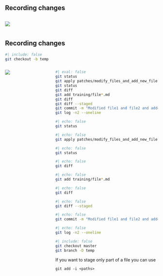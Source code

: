 
## Recording changes {auto-animate="true"}

::::: columns

:::: {.column width="100%"}
![](figures/git_workflow1.svg){fig-align="center"}
::::

:::: {.column width="0%"}

::::
:::::


## Recording changes {auto-animate="true"}

```bash
#| include: false
git checkout -b temp
```

::::: columns
:::: {.column width="30%"}
![](figures/git_workflow1.svg){fig-align="center"}
::::

:::: {.column width="70%"}
```bash
#| eval: false
git status
git apply patches/modify_files_and_add_new_file.md
git status
git diff
git add training/file*.md
git diff
git diff --staged
git commit -m "Modified file1 and file2 and added file3.md"
git log -n2 --oneline
```

::: {.fragment .current-only data-code-focus="1"}
```bash
#| echo: false
git status
```
:::

::: {.fragment .current-only data-code-focus="2"}
```bash
#| echo: false
git apply patches/modify_files_and_add_new_file.md
```
:::

::: {.fragment .current-only data-code-focus="3"}
```bash
#| echo: false
git status
```
:::

::: {.fragment .current-only data-code-focus="4"}
```bash
#| echo: false
git diff
```
:::

::: {.fragment .current-only data-code-focus="5"}
```bash
#| echo: false
git add training/file*.md
```
:::

::: {.fragment .current-only data-code-focus="6"}
```bash
#| echo: false
git diff
```
:::

::: {.fragment .current-only data-code-focus="7"}
```bash
#| echo: false
git diff --staged
```
:::

::: {.fragment .current-only data-code-focus="8"}
```bash
#| echo: false
git commit -m "Modified file1 and file2 and added file3.md"
```
:::

::: {.fragment .current-only data-code-focus="9"}
```bash
#| echo: false
git log -n2 --oneline
```
:::


```bash
#| include: false
git checkout master
git branch -D temp
```

::: {.fragment .fade-in .callout-tip}
If you want to stage only part of a file you can use

`git add -i <paths>`
:::

::::
:::::
